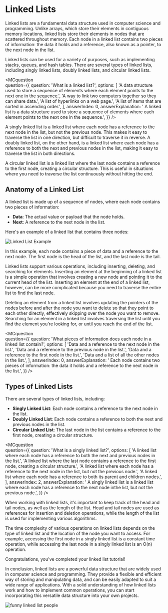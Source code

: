 
# Linked Lists

Linked lists are a fundamental data structure used in computer science and programming. Unlike arrays, which store their elements in contiguous memory locations, linked lists store their elements in nodes that are scattered throughout memory. Each node in a linked list contains two pieces of information: the data it holds and a reference, also known as a pointer, to the next node in the list.

Linked lists can be used for a variety of purposes, such as implementing stacks, queues, and hash tables. There are several types of linked lists, including singly linked lists, doubly linked lists, and circular linked lists.


<MCquestion   
question={{
  question: 'What is a linked list?',
  options: [
    'A data structure used to store a sequence of elements where each element points to the next one in the sequence.',
    'A way to link two computers together so they can share data.',
    'A list of hyperlinks on a web page.',
    'A list of items that are sorted in ascending order.',
  ],
  answerIndex: 0,
  answerExplanation: ' A linked list is a data structure used to store a sequence of elements where each element points to the next one in the sequence.',
}}
/>

A singly linked list is a linked list where each node has a reference to the next node in the list, but not the previous node. This makes it easy to traverse the list in one direction, but difficult to traverse it in reverse. A doubly linked list, on the other hand, is a linked list where each node has a reference to both the next and previous nodes in the list, making it easy to traverse the list in both directions.

A circular linked list is a linked list where the last node contains a reference to the first node, creating a circular structure. This is useful in situations where you need to traverse the list continuously without hitting the end.


## Anatomy of a Linked List

A linked list is made up of a sequence of nodes, where each node contains two pieces of information:

- **Data**: The actual value or payload that the node holds.
- **Next**: A reference to the next node in the list.

Here's an example of a linked list that contains three nodes:

<img src={linkedListImg} alt="Linked List Example" />

In this example, each node contains a piece of data and a reference to the next node. The first node is the head of the list, and the last node is the tail.

Linked lists support various operations, including inserting, deleting, and searching for elements. Inserting an element at the beginning of a linked list is a simple operation that involves creating a new node and pointing it to the current head of the list. Inserting an element at the end of a linked list, however, can be more complicated because you need to traverse the entire list to find the last node.

Deleting an element from a linked list involves updating the pointers of the nodes before and after the node you want to delete so that they point to each other directly, effectively skipping over the node you want to remove. Searching for an element in a linked list involves traversing the list until you find the element you're looking for, or until you reach the end of the list.


<MCquestion   
question={{
  question: 'What pieces of information does each node in a linked list contain?',
  options: [
    'Data and a reference to the next node in the list.',
    'Data and a reference to the previous node in the list.',
    'Data and a reference to the first node in the list.',
    'Data and a list of all the other nodes in the list.',
  ],
  answerIndex: 0,
  answerExplanation: ' Each node contains two pieces of information: the data it holds and a reference to the next node in the list.',
}}
/>


## Types of Linked Lists

There are several types of linked lists, including:

- **Singly Linked List**: Each node contains a reference to the next node in the list.
- **Doubly Linked List**: Each node contains a reference to both the next and previous nodes in the list.
- **Circular Linked List**: The last node in the list contains a reference to the first node, creating a circular structure.


<MCquestion   
question={{
  question: 'What is a singly linked list?',
  options: [
    'A linked list where each node has a reference to both the next and previous nodes in the list.',
    'A linked list where the last node contains a reference to the first node, creating a circular structure.',
    'A linked list where each node has a reference to the next node in the list, but not the previous node.',
    'A linked list where each node has a reference to both its parent and children nodes.',
  ],
  answerIndex: 2,
  answerExplanation: ' A singly linked list is a linked list where each node has a reference to the next node inthe list, but not the previous node.',
}}
/>



When working with linked lists, it's important to keep track of the head and tail nodes, as well as the length of the list. Head and tail nodes are used as references for insertion and deletion operations, while the length of the list is used for implementing various algorithms.

The time complexity of various operations on linked lists depends on the type of linked list and the location of the node you want to access. For example, accessing the first node in a singly linked list is a constant time operation, while accessing the last node in a singly linked list is an O(n) operation.

Congratulations, you've completed your linked list tutorial!

In conclusion, linked lists are a powerful data structure that are widely used in computer science and programming. They provide a flexible and efficient way of storing and manipulating data, and can be easily adapted to suit a wide range of applications. With a solid understanding of how linked lists work and how to implement common operations, you can start incorporating this versatile data structure into your own projects.


<img src={peopleLine} alt="funny linked list people" />